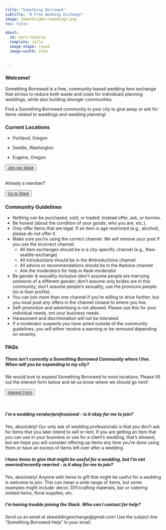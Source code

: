 ```yaml
---
title: "Something Borrowed"
subtitle: "A Free Wedding Exchange"
image: SomethingBorrowedLogo.png
toc: false

about:
  id: hero-heading
  template: jolla
  image-shape: round
  image-width: 17em
      
      
---
```


::: {#hero-heading}
:::

### Welcome!

Something Borrowed is a free, community-based wedding item exchange that strives to reduce both waste and costs for individuals planning weddings, while also building stronger communities.

Find a Something Borrowed community in your city to give away or ask for items related to weddings and wedding planning!

### Current Locations

-   Portland, Oregon

-   Seattle, Washington

-   Eugene, Oregon  

<button type="button" class="btn btn-light">[Join our Slack](https://docs.google.com/forms/d/e/1FAIpQLSfla0_CaylQHo3FoOmEJcCMCL3UUwzt_nXpGYwbJxa-de9gIA/viewform?usp=header)</button> <br>
Already a member?  

<button type="button" class="btn btn-light">[Go to Slack](https://somethingborrowedx.slack.com/)</button>

### Community Guidelines  

*   Nothing can be purchased, sold, or traded. Instead offer, ask, or borrow.
*   Be honest (about the condition of your goods, who you are, etc.).
*   Only offer items that are legal. If an item is age restricted (e.g., alcohol), please do not offer it.  
*   Make sure you're using the correct channel. We will remove your post if you use the incorrect channel.  
    + All item exchanges should be in a city-specific channel (e.g., #wa-seattle-exchange)  
    + All introductions should be in the #introductions channel  
    + All advice or recommendations should be in the #advice channel  
    + Ask the moderators for help in #ask-moderator  
*   Be gender & sexuality inclusive (don't assume people are marrying someone of a different gender; don't assume only brides are in this community; don’t assume people’s sexuality, use the pronouns people list in their profile).  
*   You can join more than one channel if you're willing to drive further, but you must post any offers in the channel closest to where you live.
*   Self-promotion and advertising is not allowed. Please use this for your individual needs, not your business needs. 
*   Harassment and discrimination will not be tolerated.
*   If a moderator suspects you have acted outside of the community guidelines, you will either receive a warning or be removed depending on severity. 

### FAQs

##### There isn't currently a Something Borrowed Community where I live. When will you be expanding to my city?

We would love to expand Something Borrowed to more locations. Please fill out the interest form below and let us know where we should go next!  

<button type="button" class="btn btn-light">[Interest Form](https://airtable.com/appXc1jGJLZweRSbH/pag4Fk8La0v44z13r/form)</button><br>

##### I'm a wedding vendor/professional - is it okay for me to join?  

Yes, absolutely! Our only ask of wedding professionals is that you don’t ask for items that you later intend to sell or rent. If you are getting an item that you can use in your business or use for a client’s wedding, that’s allowed, but we hope you will consider offering up items any time you’re done using them or have an excess of items left over after a wedding.  

##### I have items to give that might be useful for a wedding, but I'm not married/recently married - is it okay for me to join?  

Yes, absolutely! Anyone with items to gift that might be useful for a wedding is welcome to join. This can mean a wide range of items, but some examples might include: decor, DIY/crafting materials, bar or catering related items, floral supplies, etc. 

##### I'm having trouble joining the Slack. Who can I contact for help?  

Send us an email at sbweddingexchange@gmail.com! Use the subject line "Something Borrowed Help" in your email.
